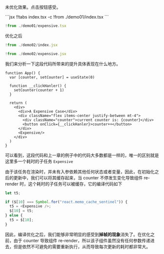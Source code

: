 
未优化效果。点击按钮感受。

<Demo01 />
<CodeTabs>
```jsx !!tabs index.tsx -c
!from ./demo01/index.tsx
```

```jsx !!tabs expensive.tsx -c
!from ./demo01/expensive.tsx
```
</CodeTabs>


优化之后
<Demo02 />
<CodeTabs>
```jsx !!tabs index.tsx -c
!from ./demo02/index.jsx
```

```jsx !!tabs expensive.tsx -c
!from ./demo02/expensive.jsx
```
</CodeTabs>


我们来分析一下这段代码所带来的提升具体表现在什么地方。

```tsx index.tsx -c
function App() {
  var [counter, setCounter] = useState(0)

  function __clickHanler() {
    setCounter(counter + 1)
  }

  return (
    <div>
      <div>A Expensive Case</div>
      <div className="flex items-center justify-between mt-4">
        <div className="counter">current counter is: {counter}</div>
        <button onClick={__clickHanler}>counter++</button>
      </div>
      <Expensive/>
    </div>
  )
}
```

可以看到，这段代码和上一章的例子中的代码大多数都是一样的，唯一的区别就是这里多一个耗时的子任务 `Expensive`


由于该任务在渲染时，并未有入参依赖其他任何状态或者变量，因此，在初始化之后的更新中，我们可以将其缓存起来，当 counter 不停发生变化导致组件 re-render 时，这个耗时的子任务可以被缓存，它的编译代码如下

```javascript
let t5;

if ($[10] === Symbol.for("react.memo_cache_sentinel")) {
  t5 = <Expensive />;
  $[10] = t5;
} else {
  t5 = $[10];
}
```

因此，编译优化之后，我们能够非常明显的感受到**掉帧的现象**消失了。在优化之前，由于 counter 导致组件 re-render，所以该子组件虽然没有任何参数传递进去，但是依然不可避免的需要重新执行，从而导致每次更新的耗时都非常大。
